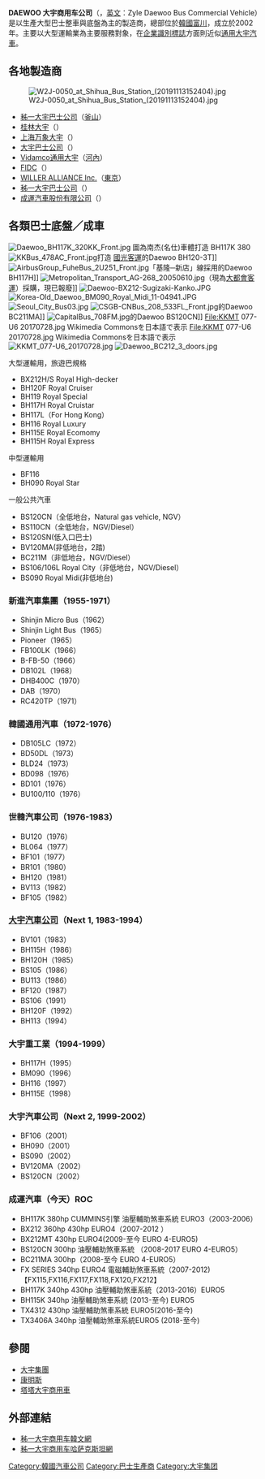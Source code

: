 {{Infobox company
| name = DAEWOO 大宇商用車
| name_en = Zyle Daewoo Commercial Vehicle
| logo = 
| logo_size = 
| logo_caption = 
| image =          
| image_size =
| image_caption =
| type = <!-- 僅限[[上市公司|上市公司]]或[[私人公司|私人公司]]。其它分類請放入內文。 -->
| trading_name = 
| native_name = 자일대우상용차주식회사
| native_name_lang = ko
| other_name = 
| traded_as = 
| ISIN = 
| com_code =
| ROC_UBN = 
| JPN_CN = 
| fate = 
| predecessor = 
| successor = 
| foundation = {{Start date and age|df=yes|2002|8|30}}
| defunct = 
| location = {{KOR}}[[京畿道|京畿道]][[富川市|富川市]]{{Link-en|梧亭區|Ojeong-gu}}
| locations = 
| area_served = 
| founder = 
| key_people = 
| industry = 
| products = [[巴士|巴士]]
| services = 
| revenue = 
| operating_income = 
| net_income = 
| aum = 
| assets = 
| equity = 
| owner = 
| num_employees = 5000
| num_employees_year = 
| parent = 
| divisions = 
| subsid = 
| homepage = {{URL|http://www.daewoobus.co.kr/}}
| slogan = 
| capital = 
| market_value = 
| P/E_ratio = 
| earnings_per_share = 
| net_asset_value = 
| accounting_period = 
| major_shareholder = 
| footnotes = 
}}
'''DAEWOO 大宇商用车公司'''（{{lang-ko|'''자일대우상용차주식회사'''}}，[[英文|英文]]：Zyle Daewoo Bus Commercial Vehicle）是以生產大型巴士整車與底盤為主的製造商，總部位於[[韓國|韓國]][[富川|富川]]，成立於2002年。主要以大型運輸業為主要服務對象，在[[企業識別標誌|企業識別標誌]]方面則近似[[韓國通用汽車|通用大宇汽車]]。

==各地製造商==
[[File:W2J-0050_at_Shihua_Bus_Station_(20191113152404).jpg|thumb]]
*[[秭一大宇巴士公司|秭一大宇巴士公司]]（{{KOR}}[[釜山|釜山]]）
*[[桂林大宇|桂林大宇]]（{{CHNML}}）
*[[上海万象大宇|上海万象大宇]]（{{CHNML}}）
*[[大宇巴士公司|大宇巴士公司]]（{{CRC}}）
*[[Vidamco通用大宇|Vidamco通用大宇]]（{{VIE}}[[河內|河內]]）
*[[FIDC|FIDC]]（{{PHI}}）
*[[WILLER_ALLIANCE_Inc.|WILLER ALLIANCE Inc.]]（{{JPN}}[[東京|東京]]）
*[[秭一大宇巴士公司|秭一大宇巴士公司]]（{{KAZ}}）
*[[成運汽車股份有限公司|成運汽車股份有限公司]]（{{ROC}}）

==各類巴士底盤／成車==
[[File:Daewoo_BH117K_320KK_Front.jpg|thumb]] 圖為南杰(名仕)車體打造 BH117K 380
[[File:KKBus_478AC_Front.jpg|thumb]]打造 [[國光客運|國光客運]]的Daewoo BH120-3T]]
[[File:AirbusGroup_FuheBus_2U251_Front.jpg|thumb]]「基隆─新店」線採用的Daewoo BH117H]]
[[File:Metropolitan_Transport_AG-268_20050610.jpg|thumb]]（現為[[大都會客運|大都會客運]]）採購，現已報廢]]
[[File:Daewoo-BX212-Sugizaki-Kanko.JPG|thumb]]
[[File:Korea-Old_Daewoo_BM090_Royal_Midi_11-04941.JPG|thumb]]
[[File:Seoul_City_Bus03.jpg|thumb]]
[[File:CSGB-CNBus_208_533FL_Front.jpg|thumb]]的Daewoo BC211MA]]
[[File:CapitalBus_708FM.jpg|thumb]]的Daewoo BS120CN]]
File:KKMT 077-U6 20170728.jpg
Wikimedia Commonsを日本語で表示
File:KKMT 077-U6 20170728.jpg
Wikimedia Commonsを日本語で表示
[[File:KKMT_077-U6_20170728.jpg|thumb]]
[[File:Daewoo_BC212_3_doors.jpg|thumb]]
;大型運輸用，旅遊巴規格
*BX212H/S Royal High-decker
*BH120F Royal Cruiser
*BH119 Royal Special
*BH117H Royal Cruistar
*BH117L（For Hong Kong）
*BH116 Royal Luxury
*BH115E Royal Ecomomy
*BH115H Royal Express
;中型運輸用
*BF116
*BH090 Royal Star
;一般公共汽車
*BS120CN（全低地台，Natural gas vehicle, NGV）
*BS110CN（全低地台，NGV/Diesel）
*BS120SN(低入口巴士)
*BV120MA(非低地台，2踏)
*BC211M（非低地台，NGV/Diesel）
*BS106/106L Royal City（非低地台，NGV/Diesel）
*BS090 Royal Midi(非低地台)

===新進汽車集團（1955-1971）===
*Shinjin Micro Bus（1962）
*Shinjin Light Bus（1965）
*Pioneer（1965）
*FB100LK（1966）
*B-FB-50（1966）
*DB102L（1968）
*DHB400C（1970）
*DAB（1970）
*RC420TP（1971）

===韓國通用汽車（1972-1976）===
*DB105LC（1972）
*BD50DL（1973）
*BLD24（1973）
*BD098（1976）
*BD101（1976）
*BU100/110（1976）

===世韓汽車公司（1976-1983）===
*BU120（1976）
*BL064（1977）
*BF101（1977）
*BR101（1980）
*BH120（1981）
*BV113（1982）
*BF105（1982）

===[[大宇汽車公司|大宇汽車公司]]（Next 1, 1983-1994）===
*BV101（1983）
*BH115H（1986）
*BH120H（1985）
*BS105（1986）
*BU113（1986）
*BF120（1987）
*BS106（1991）
*BH120F（1992）
*BH113（1994）

===大宇重工業（1994-1999）===
*BH117H（1995）
*BM090（1996）
*BH116（1997）
*BH115E（1998）

===大宇汽車公司（Next 2, 1999-2002）===
*BF106（2001）
*BH090（2001）
*BS090（2002）
*BV120MA（2002）
*BS120CN（2002）

===成運汽車（今天）ROC ===

*BH117K 380hp CUMMINS引擎 油壓輔助煞車系統 EURO3（2003-2006）
*BX212 360hp 430hp EURO4（2007-2012 ）
*BX212MT 430hp EURO4(2009-至今 EURO 4-EURO5)
*BS120CN 300hp 油壓輔助煞車系統 （2008-2017 EURO 4-EURO5）
*BC211MA 300hp（2008-至今 EURO 4-EURO5）
*FX SERIES 340hp EURO4 電磁輔助煞車系統（2007-2012)【FX115,FX116,FX117,FX118,FX120,FX212】
*BH117K 340hp 430hp 油壓輔助煞車系統（2013-2016）EURO5
*BH115K 340hp 油壓輔助煞車系統 (2013-至今) EURO5
*TX4312 430hp 油壓輔助煞車系統 EURO5(2016-至今)
*TX3406A 340hp 油壓輔助煞車系統EURO5 (2018-至今)

==參閱==
*[[大宇集團|大宇集團]]
*[[康明斯|康明斯]]
*[[塔塔大宇商用車|塔塔大宇商用車]]

==外部連結==
*[http://www.daewoobus.co.kr 秭一大宇商用车韓文網] {{Wayback|url=http://www.daewoobus.co.kr/ |date=20200729072810 }}
*[http://www.daewoobus.kz 秭一大宇商用车哈萨克斯坦網] {{Wayback|url=http://www.daewoobus.kz/ |date=20190118194013 }}

{{客车制造商}}
[[Category:韓國汽車公司|Category:韓國汽車公司]]
[[Category:巴士生產商|Category:巴士生產商]]
[[Category:大宇集团|Category:大宇集团]]